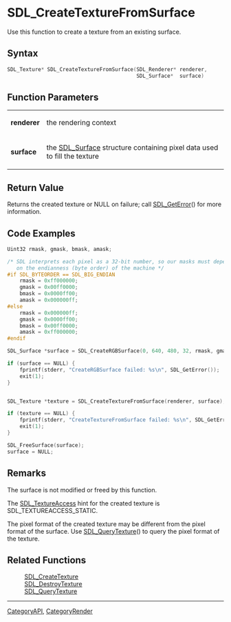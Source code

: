 
= SDL_CreateTextureFromSurface =
Use this function to create a texture from an existing surface.


== Syntax ==
<syntaxhighlight lang='c++'>
SDL_Texture* SDL_CreateTextureFromSurface(SDL_Renderer* renderer,
                                          SDL_Surface*  surface)
</syntaxhighlight>

== Function Parameters ==
{|
|'''renderer'''
|the rendering context
|-
|'''surface'''
|the [[SDL_Surface]] structure containing pixel data used to fill the texture
|}

== Return Value ==
Returns the created texture or NULL on failure; call [[SDL_GetError]]() for more information.

== Code Examples ==
<syntaxhighlight lang='c++'>
Uint32 rmask, gmask, bmask, amask;

/* SDL interprets each pixel as a 32-bit number, so our masks must depend
   on the endianness (byte order) of the machine */
#if SDL_BYTEORDER == SDL_BIG_ENDIAN
    rmask = 0xff000000;
    gmask = 0x00ff0000;
    bmask = 0x0000ff00;
    amask = 0x000000ff;
#else
    rmask = 0x000000ff;
    gmask = 0x0000ff00;
    bmask = 0x00ff0000;
    amask = 0xff000000;
#endif

SDL_Surface *surface = SDL_CreateRGBSurface(0, 640, 480, 32, rmask, gmask, bmask, amask);

if (surface == NULL) {
    fprintf(stderr, "CreateRGBSurface failed: %s\n", SDL_GetError());
    exit(1);
}


SDL_Texture *texture = SDL_CreateTextureFromSurface(renderer, surface);

if (texture == NULL) {
    fprintf(stderr, "CreateTextureFromSurface failed: %s\n", SDL_GetError());
    exit(1);
}

SDL_FreeSurface(surface);
surface = NULL;

</syntaxhighlight>

== Remarks ==
The surface is not modified or freed by this function.

The [[SDL_TextureAccess]] hint for the created texture is SDL_TEXTUREACCESS_STATIC.

The pixel format of the created texture may be different from the pixel format of the surface. Use [[SDL_QueryTexture]]() to query the pixel format of the texture.

== Related Functions ==
:[[SDL_CreateTexture]]
:[[SDL_DestroyTexture]]
:[[SDL_QueryTexture]]

----
[[CategoryAPI]], [[CategoryRender]]

